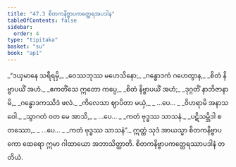 ```yaml
---
title: "47.3 စိတကနိဗ္ဗာပကတ္ထေရအပဒါန"
tableOfContents: false
sidebar:
  order: 4
type: "tipitaka"
basket: "su"
book: "ap1"
---
```



<DynamicBreadcrumb />

<Division number="11" book="ap1">

<Paragraph number="5984" type="verses" book="ap1">
_“ဒယှမာနေ သရီရမှိ,_  
_ဝေဿဘုဿ မဟေသိနော;_  
_ဂန္ဓောဒကံ ဂဟေတွာန,_  
_စိတံ နိဗ္ဗာပယိံ အဟံ._  

</Paragraph>

</Division>
<Division number="12" book="ap1">

<Paragraph number="5985" type="verses" book="ap1">
_ဧကတိံသေ ဣတော ကပ္ပေ,_  
_စိတံ နိဗ္ဗာပယိံ အဟံ;_  
_ဒုဂ္ဂတိံ နာဘိဇာနာမိ,_  
_ဂန္ဓောဒကဿိဒံ ဖလံ._  

</Paragraph>

</Division>
<Division number="13" book="ap1">

<Paragraph number="5986" type="verses" book="ap1">
_ကိလေသာ ဈာပိတာ မယှံ,_  
_ …ပေ… _  
_ဝိဟရာမိ အနာသဝေါ._  

</Paragraph>

</Division>
<Division number="14" book="ap1">

<Paragraph number="5987" type="verses" book="ap1">
_သွာဂတံ ဝတ မေ အာသိ,_  
_ …ပေ… _  
_ကတံ ဗုဒ္ဓဿ သာသနံ._  

</Paragraph>

</Division>
<Division number="15" book="ap1">

<Paragraph number="5988" type="verses" book="ap1">
_ပဋိသမ္ဘိဒါ စတဿော,_  
_ …ပေ… _  
_ကတံ ဗုဒ္ဓဿ သာသနံ”._  

</Paragraph>

<Paragraph number="5989" book="ap1">
ဣတ္ထံ သုဒံ အာယသ္မာ စိတကနိဗ္ဗာပကော ထေရော ဣမာ ဂါထာယော အဘာသိတ္ထာတိ.

</Paragraph>
</Division>

<Paragraph number="5990" type="center" book="ap1">
စိတကနိဗ္ဗာပကတ္ထေရဿာပဒါနံ တတိယံ.
</Paragraph>